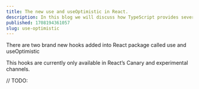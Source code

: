 ```yaml
---
title: The new use and useOptimistic in React.
description: In this blog we will discuss how TypeScript provides several utility types to facilitate common type transformations. These utilities are available globally.
published: 1708194361057
slug: use-optimistic
---
```


There are two brand new hooks added into React package called <Snippet>use</Snippet> and <Snippet>useOptimistic</Snippet>

<Note>
  This hooks are currently only available in React’s Canary and experimental
  channels.
</Note>

// TODO:
